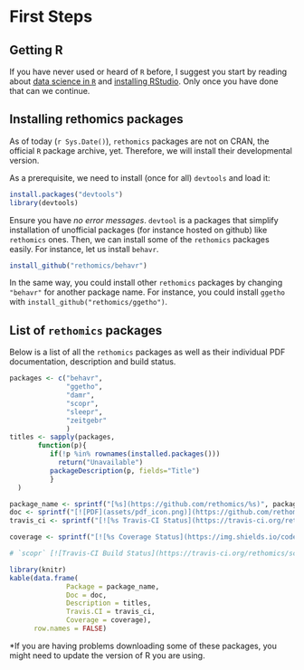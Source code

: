 # First Steps{#intro -}

## Getting R{-}

If you have never used or heard of `R` before, 
I suggest you start by reading about [data science in `R`](http://r4ds.had.co.nz/) and [installing RStudio](https://www.rstudio.com/products/rstudio/download/#download).
Only once you have done that can we continue.

## Installing rethomics packages{-}

As of today (`r Sys.Date()`), `rethomics` packages are not on CRAN, the official `R` package archive, yet.
Therefore, we will install their developmental version.

As a prerequisite, we need to install (once for all) `devtools` and load it:

```r
install.packages("devtools")
library(devtools)
```

Ensure you have *no error messages*. `devtool` is a packages that simplify installation of unofficial packages (for instance hosted on github) like `rethomics` ones.
Then, we can install some of the `rethomics` packages easily.
For instance, let us install `behavr`.

```r
install_github("rethomics/behavr")
```

In the same way, you could install other `rethomics` packages by changing `"behavr"` for another package name. 
For instance, you could install `ggetho` with `install_github("rethomics/ggetho")`.

## List of `rethomics` packages{-}

Below is a list of all the `rethomics` packages as well as their individual PDF documentation, description and build status.


```r
packages <- c("behavr", 
              "ggetho",
              "damr",
              "scopr",
              "sleepr",
              "zeitgebr"
              )
titles <- sapply(packages, 
       function(p){
          if(!p %in% rownames(installed.packages()))
            return("Unavailable")
          packageDescription(p, fields="Title")
          }
  )

package_name <- sprintf("[%s](https://github.com/rethomics/%s)", packages, packages)
doc <- sprintf("[![PDF](assets/pdf_icon.png)](https://github.com/rethomics/%s/raw/master/%s.pdf)", packages, packages)
travis_ci <- sprintf("[![%s Travis-CI Status](https://travis-ci.org/rethomics/%s.svg?branch=master)](https://travis-ci.org/rethomics/%s)", packages,packages,packages)

coverage <- sprintf("[![%s Coverage Status](https://img.shields.io/codecov/c/github/rethomics/%s/master.svg)](https://codecov.io/github/%s/behavr?branch=master)", packages, packages, packages)

# `scopr` [![Travis-CI Build Status](https://travis-ci.org/rethomics/scopr.svg?branch=master)](https://travis-ci.org/rethomics/scopr)[![Coverage Status](https://img.shields.io/codecov/c/github/rethomics/scopr/master.svg)](https://codecov.io/github/scopr/behavr?branch=master)

library(knitr)
kable(data.frame(
              Package = package_name,
              Doc = doc, 
              Description = titles,
              Travis.CI = travis_ci,
              Coverage = coverage),
      row.names = FALSE)
``` 

*If you are having problems downloading some of these packages, you might need to update the version of R you are using.
